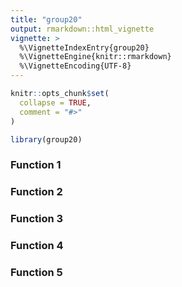 ```yaml
---
title: "group20"
output: rmarkdown::html_vignette
vignette: >
  %\VignetteIndexEntry{group20}
  %\VignetteEngine{knitr::rmarkdown}
  %\VignetteEncoding{UTF-8}
---
```


```r
knitr::opts_chunk$set(
  collapse = TRUE,
  comment = "#>"
)
```

```r
library(group20)
```

### Function 1

### Function 2

### Function 3

### Function 4

### Function 5
